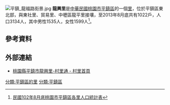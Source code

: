 </noinclude>{{noteTA
|1=zh-cn:村-{里}-;zh-tw:村-{里}-;
}}
{{ROC Village or Li Info|
City/CountyName=桃園市|
DivName=平鎮區|
Village/LiName=龍興|
Village/Li=里|
OldName =|
Longitude =|
Latitude =|
AreaTotal =|
HouseholdTotal=1,022|
PopTotal =3,134|
YearMonth=2013年8月|
Head =許金新|
Male =1535|
Female =1599|
Sub =38|
Website =|
Neighbors =|
MapLocation =|
Address =龍興里28鄰龍平路6號|
DataSource =
}}

[[File:平鎮_龍福路街景.jpg|thumb]]
'''龍興里'''是[[中華民國|中華民國]][[桃園市|桃園市]][[平鎮區|平鎮區]]的一個[[村里|里]]，位於平鎮區東北部，與東社里、貿易里、中壢區龍平里接壤，至2013年8月底共有1022戶，人口3134人，其中男性1535人，女性1599人<ref>[http://www.pingc.gov.tw/cht/population/populationx1_np974.html 民國102年8月底桃園市平鎮區各里人口統計表]{{dead link|date=2018年5月 |bot=InternetArchiveBot |fix-attempted=yes }}</ref>。

==參考資料==
{{reflist}}

==外部連結==
*[http://ty.village.tnn.tw/village02.html?id=290 桃園縣平鎮市龍興里-村里通 - 村里首頁]

[[分類:平鎮區的里|分類:平鎮區的里]]
[[分類:平鎮區|分類:平鎮區]]